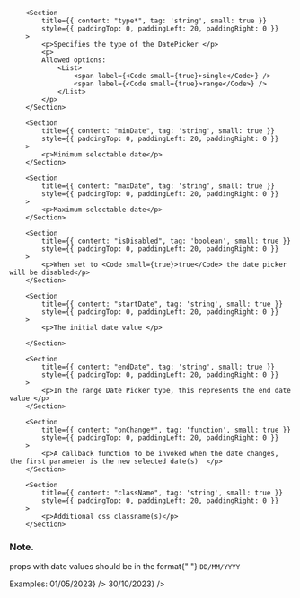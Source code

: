 
<PackageInstallGuide packageName="@wpmudev/sui-date-picker" />

<Section title="Props" border={true}>

    	<Section
    		title={{ content: "type*", tag: 'string', small: true }}
    		style={{ paddingTop: 0, paddingLeft: 20, paddingRight: 0 }}
    	>
    		<p>Specifies the type of the DatePicker </p>
    		<p>
    		Allowed options:
    			<List>
    				<span label={<Code small={true}>single</Code>} />
    				<span label={<Code small={true}>range</Code>} />
    			</List>
    		</p>
    	</Section>

    	<Section
    		title={{ content: "minDate", tag: 'string', small: true }}
    		style={{ paddingTop: 0, paddingLeft: 20, paddingRight: 0 }}
    	>
    		<p>Minimum selectable date</p>
    	</Section>

    	<Section
    		title={{ content: "maxDate", tag: 'string', small: true }}
    		style={{ paddingTop: 0, paddingLeft: 20, paddingRight: 0 }}
    	>
    		<p>Maximum selectable date</p>
    	</Section>

    	<Section
    		title={{ content: "isDisabled", tag: 'boolean', small: true }}
    		style={{ paddingTop: 0, paddingLeft: 20, paddingRight: 0 }}
    	>
    		<p>When set to <Code small={true}>true</Code> the date picker will be disabled</p>
    	</Section>

    	<Section
    		title={{ content: "startDate", tag: 'string', small: true }}
    		style={{ paddingTop: 0, paddingLeft: 20, paddingRight: 0 }}
    	>
    		<p>The initial date value </p>

    	</Section>

    	<Section
    		title={{ content: "endDate", tag: 'string', small: true }}
    		style={{ paddingTop: 0, paddingLeft: 20, paddingRight: 0 }}
    	>
    		<p>In the range Date Picker type, this represents the end date value </p>
    	</Section>

    	<Section
    		title={{ content: "onChange*", tag: 'function', small: true }}
    		style={{ paddingTop: 0, paddingLeft: 20, paddingRight: 0 }}
    	>
    		<p>A callback function to be invoked when the date changes, the first parameter is the new selected date(s)  </p>
    	</Section>

    	<Section
    		title={{ content: "className", tag: 'string', small: true }}
    		style={{ paddingTop: 0, paddingLeft: 20, paddingRight: 0 }}
    	>
    		<p>Additional css classname(s)</p>
    	</Section>

</Section>

<Section>
	<h3>Note. </h3>
	<p>
		props with date values should be in the format{" "}
		<Code small={true}>DD/MM/YYYY</Code>
	</p>
	<p>
		Examples:
		<List>
			<span label={<Code small={true}>01/05/2023</Code>} />
			<span label={<Code small={true}>30/10/2023</Code>} />
		</List>
	</p>
</Section>
